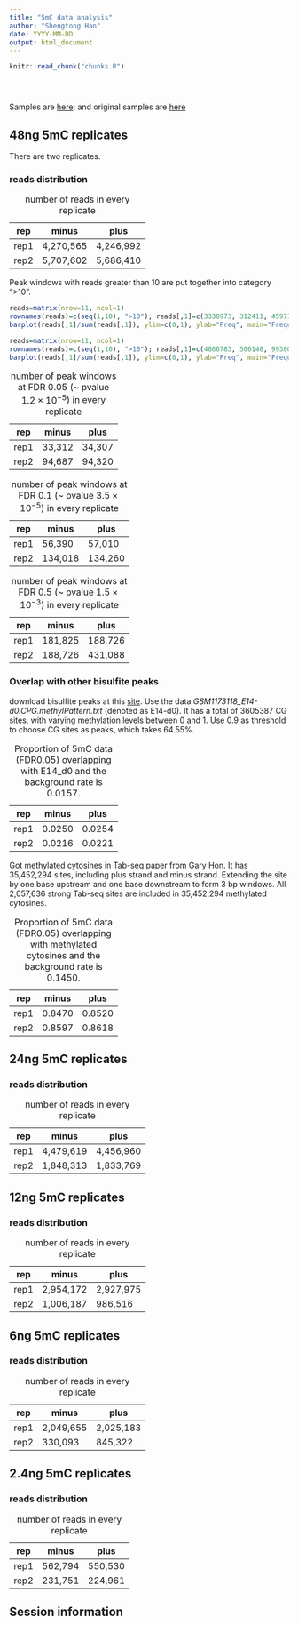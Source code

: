 ```yaml
---
title: "5mC data analysis"
author: "Shengtong Han"
date: YYYY-MM-DD
output: html_document
---
```


<!-- The file analysis/chunks.R contains chunks that define default settings
shared across the workflowr files. -->
```r
knitr::read_chunk("chunks.R")
```

<!-- Update knitr chunk options -->
```r
```

<!-- Insert the date the file was last updated -->
```r
```

<!-- Insert the code version (Git commit SHA1) if Git repository exists and R
 package git2r is installed -->
```r
```

<!-- Add your analysis here -->
Samples are [here][allsample]: and original samples are [here][orighere]  

[allsample]: https://docs.google.com/spreadsheets/d/1FHkVSgTCJDY19VcFg2goat4rXJfxofCn3CFRV-gCbfo/edit#gid=271045416
[orighere]: https://docs.google.com/spreadsheets/d/1WesFCQTrFplnXRKCHmhqtm1529DHc5Sc2tX7GkRa_-U/edit#gid=1664366512


## 48ng 5mC replicates 
There are two replicates. 

  


### reads distribution 


rep | minus | plus
----|-------|----------
rep1| 4,270,565|4,246,992
rep2|5,707,602|5,686,410
Table: number of reads in every replicate

Peak windows with reads greater than 10 are put together into category ">10". 
```r
reads=matrix(nrow=11, ncol=1)
rownames(reads)=c(seq(1,10), ">10"); reads[,1]=c(3338973, 312411, 45971, 8205, 1741, 435, 202, 83, 52, 45, 393)
barplot(reads[,1]/sum(reads[,1]), ylim=c(0,1), ylab="Freq", main="Frequency of peak windows (rep 1 minus)", xlab="Number of reads")
```




```r
reads=matrix(nrow=11, ncol=1)
rownames(reads)=c(seq(1,10), ">10"); reads[,1]=c(4066783, 506148, 99300, 22528, 5818, 1551, 563, 215, 130, 62, 639)
barplot(reads[,1]/sum(reads[,1]), ylim=c(0,1), ylab="Freq", main="Frequency of peak windows (rep 2 plus)", xlab="Number of reads")
```

rep | minus | plus
----|-------|----------
rep1| 33,312|34,307
rep2|94,687|94,320
Table: number of peak windows at FDR 0.05 (~ pvalue $1.2\times 10^{-5}$) in every replicate


rep | minus | plus
----|-------|----------
rep1| 56,390|57,010
rep2|134,018|134,260
Table: number of peak windows at FDR 0.1 (~ pvalue $3.5\times 10^{-5}$) in every replicate

rep | minus | plus
----|-------|----------
rep1| 181,825|188,726
rep2|188,726|431,088
Table: number of peak windows at FDR 0.5 (~ pvalue $1.5\times 10^{-3}$) in every replicate


### Overlap with other bisulfite peaks  
 download bisulfite peaks at this [site][site]. Use the data _GSM1173118_E14-d0.CPG.methylPattern.txt_ (denoted as E14-d0). It has a total of 3605387 CG sites, with varying methylation levels between 0 and 1. Use 0.9 as threshold to choose CG sites as peaks, which takes 64.55%.    
 
 [site]:https://www.ncbi.nlm.nih.gov/geo/query/acc.cgi?acc=GSE48229
 


rep | minus | plus
----|-------|----------
rep1| 0.0250|0.0254
rep2|0.0216|0.0221
Table: Proportion of 5mC data (FDR0.05) overlapping with E14_d0 and the background rate is 0.0157. 



Got methylated cytosines in Tab-seq paper from Gary Hon. It has 35,452,294 sites, including plus strand and minus strand. Extending the site by one base upstream and one base downstream to form 3 bp windows. All 2,057,636 strong Tab-seq sites are included in  35,452,294 methylated cytosines.    

rep | minus | plus
----|-------|----------
rep1| 0.8470|0.8520
rep2|0.8597|0.8618
Table: Proportion of 5mC data (FDR0.05) overlapping with methylated cytosines and the background rate is 0.1450. 


## 24ng 5mC replicates 

### reads distribution 

rep | minus | plus
----|-------|----------
rep1| 4,479,619|4,456,960
rep2|1,848,313|1,833,769
Table: number of reads in every replicate


## 12ng 5mC replicates 

### reads distribution 

rep | minus | plus
----|-------|----------
rep1| 2,954,172|2,927,975
rep2|1,006,187|986,516
Table: number of reads in every replicate


## 6ng 5mC replicates 
### reads distribution 

rep | minus | plus
----|-------|----------
rep1| 2,049,655|2,025,183
rep2|330,093|845,322
Table: number of reads in every replicate



## 2.4ng 5mC replicates

### reads distribution 

rep | minus | plus
----|-------|----------
rep1| 562,794|550,530
rep2|231,751|224,961
Table: number of reads in every replicate




## Session information

<!-- Insert the session information into the document -->
```r
```
